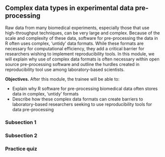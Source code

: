 ## Complex data types in experimental data pre-processing

Raw data from many biomedical experiments, especially those that use
high-throughput techniques, can be very large and complex. Because of the scale
and complexity of these data, software for pre-processing the data in R often
uses complex, 'untidy' data formats. While these formats are necessary for
computational efficiency, they add a critical barrier for researchers wishing to
implement reproducibility tools. In this module, we will explain why use of
complex data formats is often necessary within open source pre-processing
software and outline the hurdles created in reproducibility tool use among
laboratory-based scientists.

**Objectives.** After this module, the trainee will be able to:

- Explain why R software for pre-processing biomedical data often stores 
data in complex, 'untidy' formats 
- Describe how these complex data formats can create barriers to 
laboratory-based researchers seeking to use reproducibility tools for 
data pre-processing

### Subsection 1

### Subsection 2

### Practice quiz

